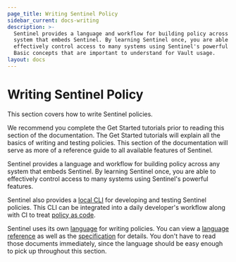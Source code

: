 ```yaml
---
page_title: Writing Sentinel Policy
sidebar_current: docs-writing
description: >-
  Sentinel provides a language and workflow for building policy across any
  system that embeds Sentinel. By learning Sentinel once, you are able to
  effectively control access to many systems using Sentinel's powerful features.
  Basic concepts that are important to understand for Vault usage.
layout: docs
---
```


# Writing Sentinel Policy

This section covers how to write Sentinel policies.

We recommend you complete the Get Started tutorials prior to
reading this section of the documentation. The Get Started tutorials will
explain all the basics of writing and testing policies. This section of the
documentation will serve as more of a reference guide to all available
features of Sentinel.

Sentinel provides a language and workflow for building policy across any system
that embeds Sentinel. By learning Sentinel once, you are able to effectively
control access to many systems using Sentinel's powerful features.

Sentinel also provides a [local CLI](/sentinel/commands) for developing and testing
Sentinel policies. This CLI can be integrated into a daily developer's workflow
along with CI to treat [policy as code](/sentinel/concepts/policy-as-code).

Sentinel uses its own [language](/sentinel/language) for writing
policies. You can view a [language reference](/sentinel/language)
as well as the [specification](/sentinel/language/spec) for details. You
don't have to read those documents immediately, since the language should
be easy enough to pick up throughout this section.
